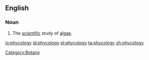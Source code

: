 ==English==
{{wikipedia}}
===Noun===
{{en-noun|-}}

# The [[scientific]] study of [[algae]].

[[Category:Botany]]

[[io:phycology]]
[[id:phycology]]
[[pl:phycology]]
[[ta:phycology]]
[[zh:phycology]]
